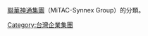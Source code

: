 {{commonscat|MiTAC-Synnex Group}}
[[聯華神通集團|聯華神通集團]]（MiTAC-Synnex Group）的分類。
[[Category:台灣企業集團|Category:台灣企業集團]]
